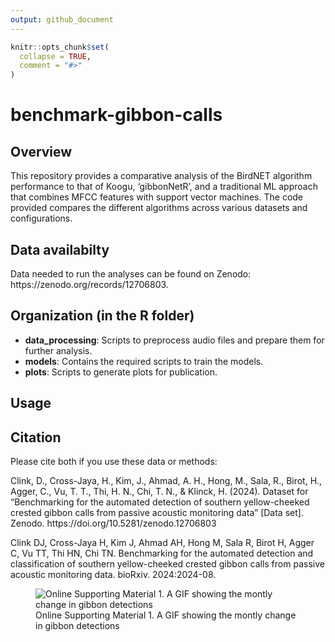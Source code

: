 ```yaml
---
output: github_document
---
```


<!-- README.md is generated from README.Rmd. Please edit that file -->

```r
knitr::opts_chunk$set(
  collapse = TRUE,
  comment = "#>"
)
```

# benchmark-gibbon-calls

<!-- badges: start -->
<!-- badges: end -->

## Overview

This repository provides a comparative analysis of the BirdNET algorithm performance to that of Koogu, 'gibbonNetR', and a traditional ML approach that combines MFCC features with support vector machines. The code provided compares the different algorithms across various datasets and configurations.

## Data availabilty
Data needed to run the analyses can be found on Zenodo: https://zenodo.org/records/12706803.

## Organization (in the R folder)
- **data_processing**: Scripts to preprocess audio files and prepare them for further analysis.
- **models**: Contains the required scripts to train the models.
- **plots**: Scripts to generate plots for publication.

## Usage

## Citation

Please cite both if you use these data or methods: 

Clink, D., Cross-Jaya, H., Kim, J., Ahmad, A. H., Hong, M., Sala, R., Birot, H., Agger, C., Vu, T. T., Thi, H. N., Chi, T. N., & Klinck, H. (2024). Dataset for "Benchmarking for the automated detection of southern yellow-cheeked crested gibbon calls from passive acoustic monitoring data" [Data set]. Zenodo. https://doi.org/10.5281/zenodo.12706803

Clink DJ, Cross-Jaya H, Kim J, Ahmad AH, Hong M, Sala R, Birot H, Agger C, Vu TT, Thi HN, Chi TN. Benchmarking for the automated detection and classification of southern yellow-cheeked crested gibbon calls from passive acoustic monitoring data. bioRxiv. 2024:2024-08.


![Online Supporting Material 1. A GIF showing the montly change in gibbon detections](/Volumes/DJC Files/Benchmarking_MS_Data/benchmarking_zenodo/data/spatial-and-temporal/MonthlyGIFFramesCallDensityOverTime.gif)

